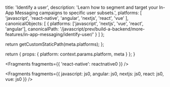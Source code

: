 
  title: 'Identify a user',
  description:
    'Learn how to segment and target your In-App Messaging campaigns to specific user subsets.',
  platforms: [
    'javascript',
    'react-native',
    'angular',
    'nextjs',
    'react',
    'vue'
  ],
  canonicalObjects: [
    {
      platforms: ['javascript', 'nextjs', 'vue', 'react', 'angular'],
      canonicalPath:
        '/javascript/prev/build-a-backend/more-features/in-app-messaging/identify-user/'
    }
  ]
};

  return getCustomStaticPath(meta.platforms);
};

  return {
    props: {
      platform: context.params.platform,
      meta
    }
  };
}


<Fragments fragments={{ 'react-native': reactnative0 }} />


<Fragments
  fragments={{
    javascript: js0,
    angular: js0,
    nextjs: js0,
    react: js0,
    vue: js0
  }}
/>
